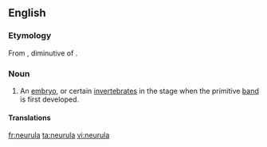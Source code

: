 ==English==

===Etymology===
From {{etyl|NL.}}, diminutive of {{etyl|grc}} {{term|νεῦρον|sc=Grek|tr=[[neuron]]||sinew, tendon, cord}}.

===Noun===
{{en-noun||neurulae}}

# {{zoology}} An [[embryo]], or certain [[invertebrate]]s in the stage when the primitive [[band]] is first developed.

====Translations====
{{trans-top|zoology: an embryo, or certain invertebrates in the state when the primitive band is first developed}}
{{trans-mid}}
{{trans-bottom}}

[[fr:neurula]]
[[ta:neurula]]
[[vi:neurula]]